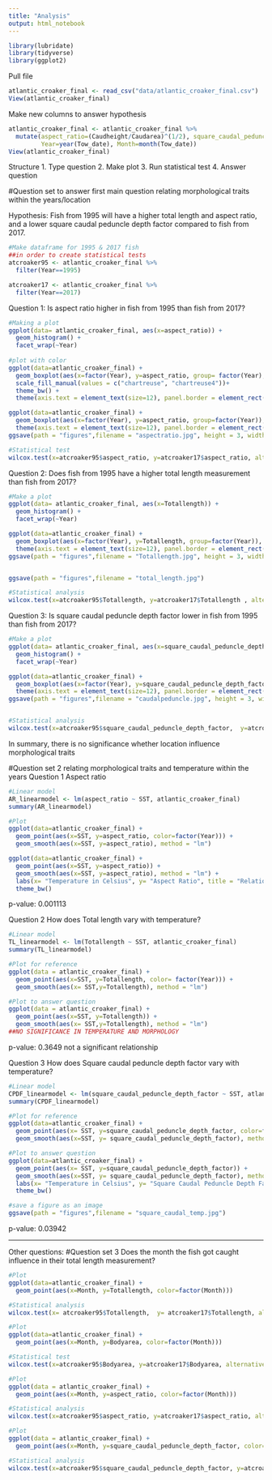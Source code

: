 ```yaml
---
title: "Analysis"
output: html_notebook
---
```

```r
library(lubridate)
library(tidyverse)
library(ggplot2)
```

Pull file
```r
atlantic_croaker_final <- read_csv("data/atlantic_croaker_final.csv")
View(atlantic_croaker_final)
```

Make new columns to answer hypothesis
```r
atlantic_croaker_final <- atlantic_croaker_final %>% 
  mutate(aspect_ratio=(Caudheight/Caudarea)^(1/2), square_caudal_peduncle_depth_factor=(Cauddepth/Depthatpec)^2, 
         Year=year(Tow_date), Month=month(Tow_date))
View(atlantic_croaker_final)
```

Structure
1. Type question
2. Make plot
3. Run statistical test
4. Answer question

#Question set to answer first main question relating morphological traits within the years/location

Hypothesis:
Fish from 1995 will have a higher total length and aspect ratio, and a lower square caudal peduncle depth factor compared to fish from 2017. 

```r
#Make dataframe for 1995 & 2017 fish
##in order to create statistical tests
atcroaker95 <- atlantic_croaker_final %>% 
  filter(Year==1995)

atcroaker17 <- atlantic_croaker_final %>% 
  filter(Year==2017)
```

Question 1:
Is aspect ratio higher in fish from 1995 than fish from 2017?
```r
#Making a plot
ggplot(data= atlantic_croaker_final, aes(x=aspect_ratio)) +
  geom_histogram() +
  facet_wrap(~Year) 
 
#plot with color
ggplot(data=atlantic_croaker_final) +
  geom_boxplot(aes(x=factor(Year), y=aspect_ratio, group= factor(Year), fill=factor(Year)), size=1) +
  scale_fill_manual(values = c("chartreuse", "chartreuse4"))+
  theme_bw() +
  theme(axis.text = element_text(size=12), panel.border = element_rect(size=4))

ggplot(data=atlantic_croaker_final) +
  geom_boxplot(aes(x=factor(Year), y=aspect_ratio, group=factor(Year)), size=0.5) + theme_bw() +
  theme(axis.text = element_text(size=12), panel.border = element_rect(size=4))
ggsave(path = "figures",filename = "aspectratio.jpg", height = 3, width = 6, units = "in")

#Statistical test
wilcox.test(x=atcroaker95$aspect_ratio, y=atcroaker17$aspect_ratio, alternative = c("two.sided"))
```

Question 2:
Does fish from 1995 have a higher total length measurement than fish from 2017?
```r
#Make a plot
ggplot(data= atlantic_croaker_final, aes(x=Totallength)) +
  geom_histogram() +
  facet_wrap(~Year)

ggplot(data=atlantic_croaker_final) +
  geom_boxplot(aes(x=factor(Year), y=Totallength, group=factor(Year)), size=0.5) + theme_bw() +
  theme(axis.text = element_text(size=12), panel.border = element_rect(size=4))
ggsave(path = "figures",filename = "Totallength.jpg", height = 3, width = 6, units = "in")


ggsave(path = "figures",filename = "total_length.jpg")

#Statistical analysis
wilcox.test(x=atcroaker95$Totallength, y=atcroaker17$Totallength , alternative=c("two.sided"))
```

Question 3:
Is square caudal peduncle depth factor lower in fish from 1995 than fish from 2017?
```r
#Make a plot
ggplot(data= atlantic_croaker_final, aes(x=square_caudal_peduncle_depth_factor)) +
  geom_histogram() +
  facet_wrap(~Year) 

ggplot(data=atlantic_croaker_final) +
  geom_boxplot(aes(x=factor(Year), y=square_caudal_peduncle_depth_factor, group=factor(Year)), size=0.5) + theme_bw() +
  theme(axis.text = element_text(size=12), panel.border = element_rect(size=4))
ggsave(path = "figures",filename = "caudalpeduncle.jpg", height = 3, width = 6, units = "in")


#Statistical analysis
wilcox.test(x=atcroaker95$square_caudal_peduncle_depth_factor,  y=atcroaker17$square_caudal_peduncle_depth_factor, alternative = c("two.sided"))
```
In summary, there is no significance whether location influence morphological traits


#Question set 2 relating morphological traits and temperature within the years
Question 1
Aspect ratio
```r
#Linear model
AR_linearmodel <- lm(aspect_ratio ~ SST, atlantic_croaker_final)
summary(AR_linearmodel)

#Plot
ggplot(data=atlantic_croaker_final) +
  geom_point(aes(x=SST, y=aspect_ratio, color=factor(Year))) +
  geom_smooth(aes(x=SST, y=aspect_ratio), method = "lm")

ggplot(data=atlantic_croaker_final) +
  geom_point(aes(x=SST, y=aspect_ratio)) +
  geom_smooth(aes(x=SST, y=aspect_ratio), method = "lm") +
  labs(x= "Temperature in Celsius", y= "Aspect Ratio", title = "Relationship between Aspect Ratio and Temperature") +
  theme_bw()
```
p-value: 0.001113

Question 2
How does Total length vary with temperature?
```r
#Linear model
TL_linearmodel <- lm(Totallength ~ SST, atlantic_croaker_final)
summary(TL_linearmodel)

#Plot for reference
ggplot(data = atlantic_croaker_final) +
  geom_point(aes(x=SST, y=Totallength, color= factor(Year))) +
  geom_smooth(aes(x= SST,y=Totallength), method = "lm")

#Plot to answer question
ggplot(data = atlantic_croaker_final) +
  geom_point(aes(x=SST, y=Totallength)) +
  geom_smooth(aes(x= SST,y=Totallength), method = "lm")
##NO SIGNIFICANCE IN TEMPERATURE AND MORPHOLOGY
```
p-value: 0.3649
not a significant relationship

Question 3
How does Square caudal peduncle depth factor vary with temperature?
```r
#Linear model
CPDF_linearmodel <- lm(square_caudal_peduncle_depth_factor ~ SST, atlantic_croaker_final) 
summary(CPDF_linearmodel)

#Plot for reference
ggplot(data=atlantic_croaker_final) +
  geom_point(aes(x= SST, y=square_caudal_peduncle_depth_factor, color=factor(Year))) +
  geom_smooth(aes(x=SST, y= square_caudal_peduncle_depth_factor), method = "lm")

#Plot to answer question
ggplot(data=atlantic_croaker_final) +
  geom_point(aes(x= SST, y=square_caudal_peduncle_depth_factor)) +
  geom_smooth(aes(x=SST, y= square_caudal_peduncle_depth_factor), method = "lm") +
  labs(x= "Temperature in Celsius", y= "Square Caudal Peduncle Depth Factor", title = "Relationship between Square Caudal Peduncle Depth Factor and Temperature") + 
  theme_bw()

#save a figure as an image 
ggsave(path = "figures",filename = "square_caudal_temp.jpg")
```
p-value: 0.03942

--------------------------------------------------------------------------------------------

Other questions:
#Question set 3
 Does the month the fish got caught influence in their total length measurement?
```r
#Plot
ggplot(data=atlantic_croaker_final) +
  geom_point(aes(x=Month, y=Totallength, color=factor(Month)))

#Statistical analysis
wilcox.test(x= atcroaker95$Totallength,  y= atcroaker17$Totallength, alternative = c("two.sided"))
```
 
```r
#Plot
ggplot(data=atlantic_croaker_final) +
  geom_point(aes(x=Month, y=Bodyarea, color=factor(Month)))

#Statistical test
wilcox.test(x=atcroaker95$Bodyarea, y=atcroaker17$Bodyarea, alternative = c("two.sided"))
```
 
```r
#Plot
ggplot(data = atlantic_croaker_final) +
  geom_point(aes(x=Month, y=aspect_ratio, color=factor(Month)))

#Statistical analysis
wilcox.test(x=atcroaker95$aspect_ratio, y=atcroaker17$aspect_ratio, alternative = c("two.sided"))
```
 
```r
#Plot
ggplot(data = atlantic_croaker_final) +
  geom_point(aes(x=Month, y=square_caudal_peduncle_depth_factor, color=factor(Month)))

#Statistical analysis
wilcox.test(x=atcroaker95$square_caudal_peduncle_depth_factor, y=atcroaker17$square_caudal_peduncle_depth_factor, alternative = c("two.sided"))
```
 
 